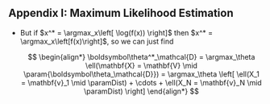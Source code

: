 
## Appendix I: Maximum Likelihood Estimation {.smaller}

* But if $x^* = \argmax_x\left[ \log(f(x)) \right]$ then $x^* = \argmax_x\left[f(x)\right]$, so we can just find

  $$
  \begin{align*}
  \boldsymbol\theta^*_\mathcal{D} = \argmax_\theta \ell(\mathbf{X} = \mathbf{V} \mid \param{\boldsymbol\theta_\mathcal{D}}) = \argmax_\theta \left[ \ell(X_1 = \mathbf{v}_1 \mid \paramDist) + \cdots + \ell(X_N = \mathbf{v}_N \mid \paramDist) \right]
  \end{align*}
  $$


